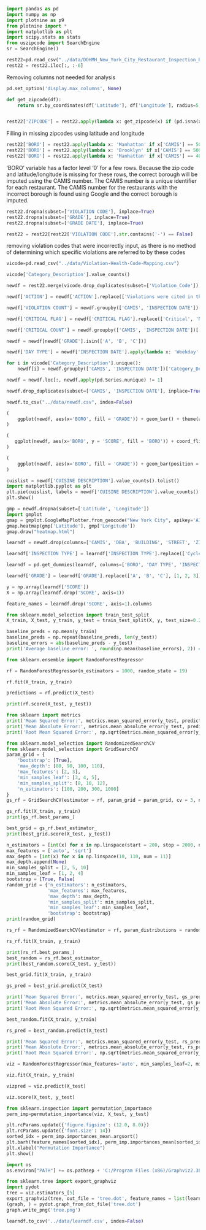 ```python
import pandas as pd
import numpy as np
import plotnine as p9
from plotnine import *
import matplotlib as plt
import scipy.stats as stats
from uszipcode import SearchEngine
sr = SearchEngine()
```

```python
rest22=pd.read_csv("../data/DOHMH_New_York_City_Restaurant_Inspection_Results.csv")
rest22 = rest22.iloc[:, :-6]
```
Removing columns not needed for analysis
```python
pd.set_option('display.max_columns', None)
```

```python
def get_zipcode(df):
    return sr.by_coordinates(df['Latitude'], df['Longitude'], radius=5, returns=1)[0].zipcode


rest22['ZIPCODE'] = rest22.apply(lambda x: get_zipcode(x) if (pd.isna(x['ZIPCODE']) and pd.notna(x['Latitude']) and pd.notna(x['Longitude'])) else x['ZIPCODE'], axis=1)
```
Filling in missing zipcodes using latitude and longitude


```python
rest22['BORO'] = rest22.apply(lambda x: 'Manhattan' if x['CAMIS'] == 50060598 else x['BORO'], axis=1)
rest22['BORO'] = rest22.apply(lambda x: 'Brooklyn' if x['CAMIS'] == 50005059 else x['BORO'], axis=1)
rest22['BORO'] = rest22.apply(lambda x: 'Manhattan' if x['CAMIS'] == 40883586 else x['BORO'], axis=1)
```

'BORO' variable has a factor level '0' for a few rows. Because the zip code and latitude/longitude is missing for these rows, the correct borough will be imputed using the CAMIS number. The CAMIS number is a unique identifier for each restaurant. The CAMIS number for the restaurants with the incorrect borough is found using Google and the correct borough is imputed.

```python
rest22.dropna(subset=['VIOLATION CODE'], inplace=True)
rest22.dropna(subset=['GRADE'], inplace=True)
rest22.dropna(subset=['GRADE DATE'], inplace=True)
```

```python
rest22 = rest22[rest22['VIOLATION CODE'].str.contains('-') == False]
```
removing violation codes that were incorrectly input, as there is no method of determining which specific violations are referred to by these codes

```python
vicode=pd.read_csv("../data/Violation-Health-Code-Mapping.csv")
```

```python
vicode['Category_Description'].value_counts()
```

```python
newdf = rest22.merge(vicode.drop_duplicates(subset=['Violation_Code']), left_on='VIOLATION CODE', right_on='Violation_Code', how='left')
```

```python
newdf['ACTION'] = newdf['ACTION'].replace(['Violations were cited in the following area(s).', 'Establishment re-opened by DOHMH.','Establishment Closed by DOHMH. Violations were cited in the following area(s) and those requiring immediate action were addressed.'], ['Violation', 'Re-Opened', 'Closed'])
```

```python
newdf['VIOLATION COUNT'] = newdf.groupby(['CAMIS', 'INSPECTION DATE'])['VIOLATION CODE'].transform('count')
```



```python
newdf['CRITICAL FLAG'] = newdf['CRITICAL FLAG'].replace(['Critical', 'Not Critical'], [1, 0])
```


```python
newdf['CRITICAL COUNT'] = newdf.groupby(['CAMIS', 'INSPECTION DATE'])['CRITICAL FLAG'].transform('sum')
```



```python
newdf = newdf[newdf['GRADE'].isin(['A', 'B', 'C'])]
```




```python
newdf['DAY TYPE'] = newdf['INSPECTION DATE'].apply(lambda x: 'Weekday' if pd.to_datetime(x).weekday() < 5 else 'Weekend')
```




```python
for i in vicode['Category_Description'].unique():
    newdf[i] = newdf.groupby(['CAMIS', 'INSPECTION DATE'])['Category_Description'].transform(lambda x: (x == i).sum())
```



```python
newdf = newdf.loc[:, newdf.apply(pd.Series.nunique) != 1]
```



```python
newdf.drop_duplicates(subset=['CAMIS', 'INSPECTION DATE'], inplace=True)
```

```python
newdf.to_csv("../data/newdf.csv", index=False)
```


```python
(
    ggplot(newdf, aes(x='BORO', fill = 'GRADE')) + geom_bar() + theme(axis_text_x = element_text(angle = 90, hjust = 1)) + labs(title = 'Number of Inspections by Borough and Grade', x = 'Borough', y = 'Number of Inspections')
)
 ```

 ```python
 (
    ggplot(newdf, aes(x='BORO', y = 'SCORE', fill = 'BORO')) + coord_flip() + geom_violin() + labs(title = 'Distribution of Inspection Scores by Borough', x = 'Borough', y = 'Score') + theme(legend_position = 'none')
)
 ```



```python
(
    ggplot(newdf, aes(x='BORO', fill = 'GRADE')) + geom_bar(position = 'fill') + theme(axis_text_x = element_text(angle = 90, hjust = 1)) + labs(title = 'Proportion of Grades by Borough', x = 'Borough', y = 'Proportion of Grades')
)
 ```


```python
cuislist = newdf['CUISINE DESCRIPTION'].value_counts().tolist()
import matplotlib.pyplot as plt
plt.pie(cuislist, labels = newdf['CUISINE DESCRIPTION'].value_counts().index.tolist(), rotatelabels=True, radius = 2)
plt.show()
```


 ```python
 gmp = newdf.dropna(subset=['Latitude', 'Longitude'])
 import gmplot
 gmap = gmplot.GoogleMapPlotter.from_geocode("New York City", apikey='AIzaSyD6bvbXQdG9WX7aab1tQKHorou7Fkjj6j0')
 gmap.heatmap(gmp['Latitude'], gmp['Longitude'])
 gmap.draw("heatmap.html")
 ```

 


```python
learndf = newdf.drop(columns=['CAMIS', 'DBA', 'BUILDING', 'STREET', 'ZIPCODE', 'PHONE', 'CUISINE DESCRIPTION', 'INSPECTION DATE', 'ACTION', 'VIOLATION CODE', 'CRITICAL FLAG', 'GRADE DATE', 'Violation_Code', 'Category_Description', 'Condition I', 'Condition II', 'Condition III', 'Condition IV', 'Condition V', 'Violation_Template', 'Health_Code', 'BBL', 'BIN', 'NTA', 'Latitude', 'Longitude', 'Census Tract', 'Community Board', 'Council District', 'Violation_Summary', 'VIOLATION DESCRIPTION'])
```



```python
learndf['INSPECTION TYPE'] = learndf['INSPECTION TYPE'].replace(['Cycle Inspection / Initial Inspection', 'Cycle Inspection / Re-inspection', 'Pre-permit (Operational) / Initial Inspection', 'Pre-permit (Operational) / Re-inspection', 'Cycle Inspection / Reopening Inspection', 'Pre-permit (Operational) / Reopening Inspection'], ['Cycle', 'Cycle', 'Pre-permit', 'Pre-permit', 'Cycle', 'Pre-permit'])
```



```python
learndf = pd.get_dummies(learndf, columns=['BORO', 'DAY TYPE', 'INSPECTION TYPE'])

learndf['GRADE'] = learndf['GRADE'].replace(['A', 'B', 'C'], [1, 2, 3])
```

```python
y = np.array(learndf['SCORE'])
X = np.array(learndf.drop('SCORE', axis=1))
```


```python
feature_names = learndf.drop('SCORE', axis=1).columns
```

```python
from sklearn.model_selection import train_test_split
X_train, X_test, y_train, y_test = train_test_split(X, y, test_size=0.2, random_state=19)
```

```python
baseline_preds = np.mean(y_train)
baseline_preds = np.repeat(baseline_preds, len(y_test))
baseline_errors = abs(baseline_preds - y_test)
print('Average baseline error: ', round(np.mean(baseline_errors), 2)) # 4.26
```

```python
from sklearn.ensemble import RandomForestRegressor

rf = RandomForestRegressor(n_estimators = 1000, random_state = 19)
```

```python
rf.fit(X_train, y_train)
```

```python
predictions = rf.predict(X_test)
```

```python
print(rf.score(X_test, y_test))
```

```python
from sklearn import metrics
print('Mean Squared Error:', metrics.mean_squared_error(y_test, predictions)) # 5.724185428564326
print('Mean Absolute Error:', metrics.mean_absolute_error(y_test, predictions)) # 1.2582159775476593
print('Root Mean Squared Error:', np.sqrt(metrics.mean_squared_error(y_test, predictions))) # 2.392526996412857
```



```python
from sklearn.model_selection import RandomizedSearchCV
from sklearn.model_selection import GridSearchCV
param_grid = {
    'bootstrap': [True],
    'max_depth': [80, 90, 100, 110],
    'max_features': [2, 3],
    'min_samples_leaf': [3, 4, 5],
    'min_samples_split': [8, 10, 12],
    'n_estimators': [100, 200, 300, 1000]
}
gs_rf = GridSearchCV(estimator = rf, param_grid = param_grid, cv = 3, n_jobs = -1, verbose = 2)

```

```python
gs_rf.fit(X_train, y_train)
print(gs_rf.best_params_)
```

```python
best_grid = gs_rf.best_estimator_
print(best_grid.score(X_test, y_test))
```

```python
n_estimators = [int(x) for x in np.linspace(start = 200, stop = 2000, num = 10)]
max_features = ['auto', 'sqrt']
max_depth = [int(x) for x in np.linspace(10, 110, num = 11)]
max_depth.append(None)
min_samples_split = [2, 5, 10]
min_samples_leaf = [1, 2, 4]
bootstrap = [True, False]
random_grid = {'n_estimators': n_estimators,
               'max_features': max_features,
               'max_depth': max_depth,
               'min_samples_split': min_samples_split,
               'min_samples_leaf': min_samples_leaf,
               'bootstrap': bootstrap}
print(random_grid)
```

```python
rs_rf = RandomizedSearchCV(estimator = rf, param_distributions = random_grid, n_iter = 100, cv = 3, verbose=2, random_state=19, n_jobs = -1)
```

```python
rs_rf.fit(X_train, y_train)
```

```python
print(rs_rf.best_params_)
best_random = rs_rf.best_estimator_
print(best_random.score(X_test, y_test))
```


```python
best_grid.fit(X_train, y_train)
```

```python
gs_pred = best_grid.predict(X_test)
```

```python
print('Mean Squared Error:', metrics.mean_squared_error(y_test, gs_pred)) # 11.500473924227698
print('Mean Absolute Error:', metrics.mean_absolute_error(y_test, gs_pred)) # 1.7535802778384961
print('Root Mean Squared Error:', np.sqrt(metrics.mean_squared_error(y_test, gs_pred))) # 3.391234867157935
```

```python
best_random.fit(X_train, y_train)
```

```python
rs_pred = best_random.predict(X_test)
```

```python
print('Mean Squared Error:', metrics.mean_squared_error(y_test, rs_pred)) # 5.5519092305346085
print('Mean Absolute Error:', metrics.mean_absolute_error(y_test, rs_pred)) # 1.2598559573303116
print('Root Mean Squared Error:', np.sqrt(metrics.mean_squared_error(y_test, rs_pred))) # 2.3562489746490307
```


```python
viz = RandomForestRegressor(max_features='auto', min_samples_leaf=2, min_samples_split=5, n_estimators=1400, random_state=19)
```

```python
viz.fit(X_train, y_train)
```

```python
vizpred = viz.predict(X_test)
```

```python
viz.score(X_test, y_test)
```

```python
from sklearn.inspection import permutation_importance
perm_imp=permutation_importance(viz, X_test, y_test)
```

```python
plt.rcParams.update({'figure.figsize': (12.0, 8.0)})
plt.rcParams.update({'font.size': 14})
sorted_idx = perm_imp.importances_mean.argsort()
plt.barh(feature_names[sorted_idx], perm_imp.importances_mean[sorted_idx])
plt.xlabel("Permutation Importance")
plt.show()
```

```python
import os
os.environ["PATH"] += os.pathsep + 'C:/Program Files (x86)/Graphviz2.38/bin/'
```
```python
from sklearn.tree import export_graphviz
import pydot
tree = viz.estimators_[5]
export_graphviz(tree, out_file = 'tree.dot', feature_names = list(learndf.drop('SCORE', axis=1)), rounded = True, precision = 1)
(graph, ) = pydot.graph_from_dot_file('tree.dot')
graph.write_png('tree.png')
```


```python
learndf.to_csv('../data/learndf.csv', index=False)
```
